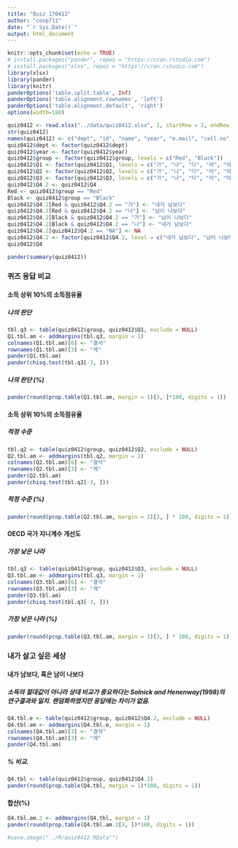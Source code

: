 ```yaml
---
title: "Quiz 170412"
author: "coop711"
date: "`r Sys.Date()`"
output: html_document
---
```


```r
knitr::opts_chunk$set(echo = TRUE)
# install.packages("pander", repos = "https://cran.rstudio.com")
# install.packages("xlsx", repos = "https://cran.rstudio.com")
library(xlsx)
library(pander)
library(knitr)
panderOptions('table.split.table', Inf)
panderOptions('table.alignment.rownames', 'left')
panderOptions('table.alignment.default', 'right')
options(width=180)
```

```r
quiz0412 <- read.xlsx("../data/quiz0412.xlsx", 1, startRow = 2, endRow = 161, colIndex = c(3:7, 9:14), colClasses = c(rep("character", 11)), stringsAsFactors=FALSE)
str(quiz0412)
names(quiz0412) <- c("dept", "id", "name", "year", "e.mail", "cell.no", "Q1", "Q2", "Q3", "Q4", "group")
quiz0412$dept <- factor(quiz0412$dept)
quiz0412$year <- factor(quiz0412$year)
quiz0412$group <- factor(quiz0412$group, levels = c("Red", "Black"))
quiz0412$Q1 <- factor(quiz0412$Q1, levels = c("가", "나", "다", "라", "마"), labels = c("10%", "25%", "33%", "45%", "50%"))
quiz0412$Q2 <- factor(quiz0412$Q2, levels = c("가", "나", "다", "라", "마"), labels = c("10%", "25%", "33%", "45%", "50%"))
quiz0412$Q3 <- factor(quiz0412$Q3, levels = c("가", "나", "다", "라", "마"), labels = c("미국", "터키", "칠레", "대한민국", "멕시코"))
quiz0412$Q4.2 <- quiz0412$Q4
Red <- quiz0412$group == "Red"
Black <- quiz0412$group == "Black"
quiz0412$Q4.2[Red & quiz0412$Q4.2 == "가"] <- "내가 남보다"
quiz0412$Q4.2[Red & quiz0412$Q4.2 == "나"] <- "남이 나보다"
quiz0412$Q4.2[Black & quiz0412$Q4.2 == "가"] <- "남이 나보다"
quiz0412$Q4.2[Black & quiz0412$Q4.2 == "나"] <- "내가 남보다"
quiz0412$Q4.2[quiz0412$Q4.2 == "NA"] <- NA
quiz0412$Q4.2 <- factor(quiz0412$Q4.2, level = c("내가 남보다", "남이 나보다"))
quiz0412$Q4
```

```r
pander(summary(quiz0412))
```

### 퀴즈 응답 비교{#퀴즈}

#### 소득 상위 10%의 소득점유율

##### 나의 판단

```r
tbl.q3 <- table(quiz0412$group, quiz0412$Q1, exclude = NULL)
Q1.tbl.am <- addmargins(tbl.q3, margin = 1)
colnames(Q1.tbl.am)[6] <- "결석"
rownames(Q1.tbl.am)[3] <- "계"
pander(Q1.tbl.am)
pander(chisq.test(tbl.q3[-3, ]))

```

##### 나의 판단 (%)

```r
pander(round(prop.table(Q1.tbl.am, margin = 1)[3, ]*100, digits = 1))
```

#### 소득 상위 10%의 소득점유율

##### 적정 수준

```r
tbl.q2 <- table(quiz0412$group, quiz0412$Q2, exclude = NULL)
Q2.tbl.am <- addmargins(tbl.q2, margin = 1)
colnames(Q2.tbl.am)[6] <- "결석"
rownames(Q2.tbl.am)[3] <- "계"
pander(Q2.tbl.am)
pander(chisq.test(tbl.q2[-3, ]))
```

##### 적정 수준 (%)

```r
pander(round(prop.table(Q2.tbl.am, margin = 1)[3, ] * 100, digits = 1))
```

#### OECD 국가 지니계수 개선도

##### 가장 낮은 나라

```r
tbl.q3 <- table(quiz0412$group, quiz0412$Q3, exclude = NULL)
Q3.tbl.am <- addmargins(tbl.q3, margin = 1)
colnames(Q3.tbl.am)[6] <- "결석"
rownames(Q3.tbl.am)[3] <- "계"
pander(Q3.tbl.am)
pander(chisq.test(tbl.q3[-3, ]))
```

##### 가장 낮은 나라 (%)

```r
pander(round(prop.table(Q3.tbl.am, margin = 1)[3, ] * 100, digits = 1))
```

### 내가 살고 싶은 세상

#### 내가 남보다, 혹은 남이 나보다

##### 소득의 절대값이 아니라 상대 비교가 중요하다는 Solnick and Henenway(1998)의 연구결과와 일치. 랜덤화하였지만 응답에는 차이가 없음.

```r
Q4.tbl.e <- table(quiz0412$group, quiz0412$Q4.2, exclude = NULL)
Q4.tbl.am <- addmargins(Q4.tbl.e, margin = 1)
colnames(Q4.tbl.am)[3] <- "결석"
rownames(Q4.tbl.am)[3] <- "계"
pander(Q4.tbl.am)
```

##### % 비교.  

```r
Q4.tbl <- table(quiz0412$group, quiz0412$Q4.2)
pander(round(prop.table(Q4.tbl, margin = 1)*100, digits = 1))
```

#### 합산(%)

```r
Q4.tbl.am.2 <- addmargins(Q4.tbl, margin = 1)
pander(round(prop.table(Q4.tbl.am.2[3, ])*100, digits = 1))
```


```r
#save.image("../R/quiz0412.RData"")
```
